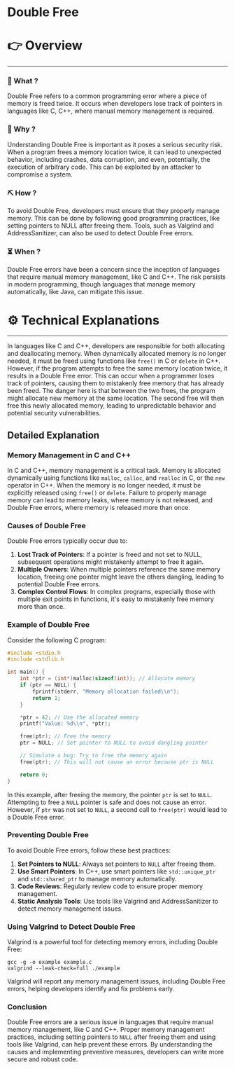 # Double Free


# 👉 Overview

---

### 👀 What ?

Double Free refers to a common programming error where a piece of memory is freed twice. It occurs when developers lose track of pointers in languages like C, C++, where manual memory management is required.


### 🧐 Why ?

Understanding Double Free is important as it poses a serious security risk. When a program frees a memory location twice, it can lead to unexpected behavior, including crashes, data corruption, and even, potentially, the execution of arbitrary code. This can be exploited by an attacker to compromise a system.


### ⛏️ How ?

To avoid Double Free, developers must ensure that they properly manage memory. This can be done by following good programming practices, like setting pointers to NULL after freeing them. Tools, such as Valgrind and AddressSanitizer, can also be used to detect Double Free errors.


### ⏳ When ?

Double Free errors have been a concern since the inception of languages that require manual memory management, like C and C++. The risk persists in modern programming, though languages that manage memory automatically, like Java, can mitigate this issue.


# ⚙️ Technical Explanations

---

In languages like C and C++, developers are responsible for both allocating and deallocating memory. When dynamically allocated memory is no longer needed, it must be freed using functions like `free()` in C or `delete` in C++. However, if the program attempts to free the same memory location twice, it results in a Double Free error. This can occur when a programmer loses track of pointers, causing them to mistakenly free memory that has already been freed. The danger here is that between the two frees, the program might allocate new memory at the same location. The second free will then free this newly allocated memory, leading to unpredictable behavior and potential security vulnerabilities.

## Detailed Explanation

### Memory Management in C and C++

In C and C++, memory management is a critical task. Memory is allocated dynamically using functions like `malloc`, `calloc`, and `realloc` in C, or the `new` operator in C++. When the memory is no longer needed, it must be explicitly released using `free()` or `delete`. Failure to properly manage memory can lead to memory leaks, where memory is not released, and Double Free errors, where memory is released more than once.

### Causes of Double Free

Double Free errors typically occur due to:

1. **Lost Track of Pointers**: If a pointer is freed and not set to NULL, subsequent operations might mistakenly attempt to free it again.
2. **Multiple Owners**: When multiple pointers reference the same memory location, freeing one pointer might leave the others dangling, leading to potential Double Free errors.
3. **Complex Control Flows**: In complex programs, especially those with multiple exit points in functions, it's easy to mistakenly free memory more than once.

### Example of Double Free

Consider the following C program:

```c
#include <stdio.h
#include <stdlib.h

int main() {
    int *ptr = (int*)malloc(sizeof(int)); // Allocate memory
    if (ptr == NULL) {
        fprintf(stderr, "Memory allocation failed\\n");
        return 1;
    }

    *ptr = 42; // Use the allocated memory
    printf("Value: %d\\n", *ptr);

    free(ptr); // Free the memory
    ptr = NULL; // Set pointer to NULL to avoid dangling pointer

    // Simulate a bug: Try to free the memory again
    free(ptr); // This will not cause an error because ptr is NULL

    return 0;
}

```

In this example, after freeing the memory, the pointer `ptr` is set to `NULL`. Attempting to free a `NULL` pointer is safe and does not cause an error. However, if `ptr` was not set to `NULL`, a second call to `free(ptr)` would lead to a Double Free error.

### Preventing Double Free

To avoid Double Free errors, follow these best practices:

1. **Set Pointers to NULL**: Always set pointers to `NULL` after freeing them.
2. **Use Smart Pointers**: In C++, use smart pointers like `std::unique_ptr` and `std::shared_ptr` to manage memory automatically.
3. **Code Reviews**: Regularly review code to ensure proper memory management.
4. **Static Analysis Tools**: Use tools like Valgrind and AddressSanitizer to detect memory management issues.

### Using Valgrind to Detect Double Free

Valgrind is a powerful tool for detecting memory errors, including Double Free:

```
gcc -g -o example example.c
valgrind --leak-check=full ./example

```

Valgrind will report any memory management issues, including Double Free errors, helping developers identify and fix problems early.

### Conclusion

Double Free errors are a serious issue in languages that require manual memory management, like C and C++. Proper memory management practices, including setting pointers to `NULL` after freeing them and using tools like Valgrind, can help prevent these errors. By understanding the causes and implementing preventive measures, developers can write more secure and robust code.
